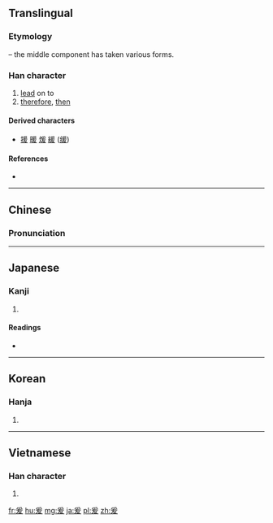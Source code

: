 ==Translingual==

===Etymology===
{{Han compound|爪|t1=hand, claw|alt1=爫|又|t2=hand|ls=ic}} – the middle component has taken various forms.

===Han character===
{{Han char|rn=87|rad=爪|as=05|sn=9|four=20447|canj=BMKE|ids=⿳爫一友}}

# [[lead]] on to
# [[therefore]], [[then]]

====Derived characters====
* [[援]] [[暖]] [[煖]] [[緩]] ([[缓]])

====References====
* {{Han ref|kx=0689.050|dkj=19672|dj=1102.080|hdz=32032.010|uh=7230|ud=29232|bh=ACB8|bd=44216}}

----

==Chinese==
{{zh-forms}}

===Pronunciation===
{{zh-pron
|m=yuán
|c=jyun4,wun4
|mc=y
|oc=y
|ma=
|cat=v,adv
}}

----

==Japanese==

===Kanji===
{{ja-kanji|grade=|rs=爪05}}

# {{defn|lang=ja|sort=爪05}}

====Readings====
* {{ja-readings|goon=[[おん]] (on) < [[をん]] (won)|kanon=[[えん]] (en) < [[ゑん]] (wen)|kun=[[ここに]] (kokoni)}}

----

==Korean==

===Hanja===
{{ko-hanja|hangeul=원|eumhun=|rv=won|mr=wŏn|y=wen}}

# {{defn|lang=ko|sort=爪05}}

----

==Vietnamese==

===Han character===
{{vi-hantu|[[vươn]]|rs=爪05}}

# {{defn|lang=vi|sort=爪05}}

[[fr:爰]]
[[hu:爰]]
[[mg:爰]]
[[ja:爰]]
[[pl:爰]]
[[zh:爰]]